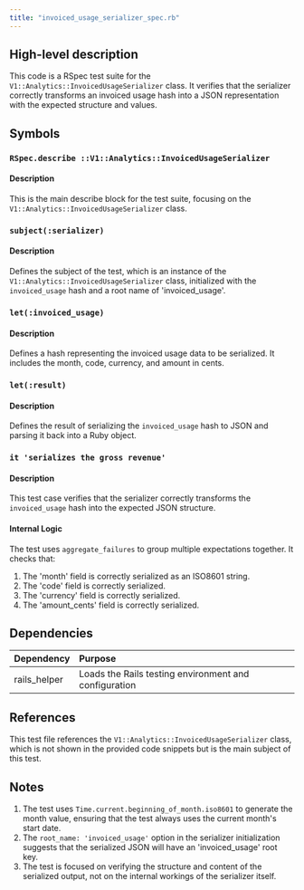 ```yaml
---
title: "invoiced_usage_serializer_spec.rb"
---
```


## High-level description
This code is a RSpec test suite for the `V1::Analytics::InvoicedUsageSerializer` class. It verifies that the serializer correctly transforms an invoiced usage hash into a JSON representation with the expected structure and values.

## Symbols

### `RSpec.describe ::V1::Analytics::InvoicedUsageSerializer`
#### Description
This is the main describe block for the test suite, focusing on the `V1::Analytics::InvoicedUsageSerializer` class.

### `subject(:serializer)`
#### Description
Defines the subject of the test, which is an instance of the `V1::Analytics::InvoicedUsageSerializer` class, initialized with the `invoiced_usage` hash and a root name of 'invoiced_usage'.

### `let(:invoiced_usage)`
#### Description
Defines a hash representing the invoiced usage data to be serialized. It includes the month, code, currency, and amount in cents.

### `let(:result)`
#### Description
Defines the result of serializing the `invoiced_usage` hash to JSON and parsing it back into a Ruby object.

### `it 'serializes the gross revenue'`
#### Description
This test case verifies that the serializer correctly transforms the `invoiced_usage` hash into the expected JSON structure.

#### Internal Logic
The test uses `aggregate_failures` to group multiple expectations together. It checks that:
1. The 'month' field is correctly serialized as an ISO8601 string.
2. The 'code' field is correctly serialized.
3. The 'currency' field is correctly serialized.
4. The 'amount_cents' field is correctly serialized.

## Dependencies
| Dependency | Purpose |
|:-----------|:--------|
| rails_helper | Loads the Rails testing environment and configuration |

## References
This test file references the `V1::Analytics::InvoicedUsageSerializer` class, which is not shown in the provided code snippets but is the main subject of this test.

## Notes
1. The test uses `Time.current.beginning_of_month.iso8601` to generate the month value, ensuring that the test always uses the current month's start date.
2. The `root_name: 'invoiced_usage'` option in the serializer initialization suggests that the serialized JSON will have an 'invoiced_usage' root key.
3. The test is focused on verifying the structure and content of the serialized output, not on the internal workings of the serializer itself.